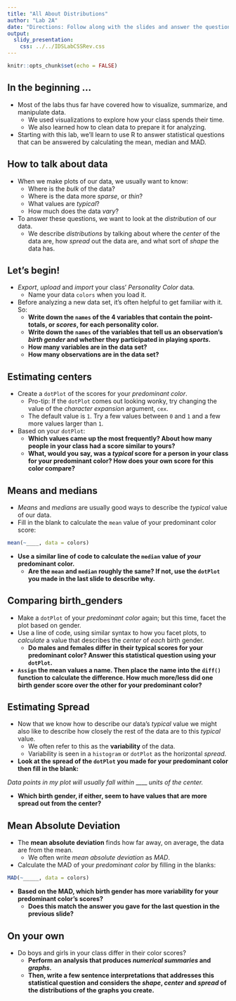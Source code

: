 ```yaml
---
title: "All About Distributions"
author: "Lab 2A"
date: "Directions: Follow along with the slides and answer the questions in **red** font in your journal."
output: 
  slidy_presentation: 
    css: ../../IDSLabCSSRev.css
---
```


```r
knitr::opts_chunk$set(echo = FALSE)
```

## In the beginning ...

- Most of the labs thus far have covered how to visualize, summarize, and manipulate data.
    - We used visualizations to explore how your class spends their time.
    - We also learned how to clean data to prepare it for analyzing.
- Starting with this lab, we'll learn to use R to answer statistical questions that can be answered by calculating the mean, median and MAD.


## How to talk about data

- When we make plots of our data, we usually want to know:
  - Where is the _bulk_ of the data?
  - Where is the data more _sparse_, or _thin_?
  - What values are _typical_?
  - How much does the data _vary_?
- To answer these questions, we want to look at the _distribution_ of our data.
    - We describe _distributions_ by talking about where the _center_ of the data are, how _spread_ out the data are, and what sort of _shape_ the data has.


## Let's begin!

- _Export_, _upload_ and _import_ your class' _Personality Color_ data.
    - Name your data `colors` when you load it.
- Before analyzing a new data set, it's often helpful to get familiar with it. So:
    - **Write down the `names` of the 4 variables that contain the point-totals, or _scores_, for each personality color.**
    - **Write down the `names` of the variables that tell us an observation's _birth gender_ and whether they participated in playing _sports_.**
    - **How many variables are in the data set?**
    - **How many observations are in the data set?**


## Estimating centers

- Create a `dotPlot` of the scores for your _predominant color_.
    - Pro-tip: If the `dotPlot` comes out looking wonky, try changing the value of the _character expansion_ argument, `cex`. 
    - The default value is `1`. Try a few values between `0` and `1` and a few more values larger than `1`.
- Based on your `dotPlot`: 
    - **Which values came up the most frequently? About how many people in your class had a score similar to yours?**
    - **What, would you say, was a _typical_ score for a person in your class for your predominant color? How does your own score for this color compare?**


## Means and medians

- _Means_ and _medians_ are usually good ways to describe the _typical_ value of our data.
- Fill in the blank to calculate the `mean` value of your predominant color score: 

```r
mean(~____, data = colors)
```

- **Use a similar line of code to calculate the `median` value of _your_ predominant color.**
    - **Are the `mean` and `median` roughly the same? If not, use the `dotPlot` you made in the last slide to describe why.**


## Comparing birth_genders

- Make a `dotPlot` of your _predominant color_ again; but this time, facet the plot based on gender.
- Use a line of code, using similar syntax to how you facet plots, to _calculate_ a value that describes the _center_ of _each_ birth gender.
    - **Do males and females differ in their typical scores for your predominant color? Answer this statistical question using your `dotPlot`.**
- **`Assign` the mean values a name. Then place the name into the `diff()` function to calculate the difference. How much more/less did one birth gender score over the other for your predominant color?**


## Estimating Spread

- Now that we know how to describe our data's _typical_ value we might also like to describe how closely the rest of the data are to this _typical_ value. 
    - We often refer to this as the **variability** of the data. 
    - Variability is seen in a `histogram` or `dotPlot` as the horizontal *spread*.
- **Look at the spread of the `dotPlot` you made for your predominant color then fill in the blank:**

_Data points in my plot will usually fall within_ ____ _units of the center._

- **Which birth gender, if either, seem to have values that are more spread out from the center?**

    
## Mean Absolute Deviation

- The **mean absolute deviation** finds how far away, on average, the data are from the mean.
    - We often write _mean absolute deviation_ as _MAD_.
- Calculate the MAD of your _predominant color_ by filling in the blanks:

```r
MAD(~_____, data = colors)
```

- **Based on the MAD, which birth gender has more variability for your predominant color's scores?**
    - **Does this match the answer you gave for the last question in the previous slide?** 


## On your own

- Do boys and girls in your class differ in their color scores? 
    - **Perform an analysis that produces _numerical summaries_ and _graphs_.**
    - **Then, write a few sentence interpretations that addresses this statistical question and considers the _shape_, _center_ and _spread_ of the distributions of the graphs you create.**
